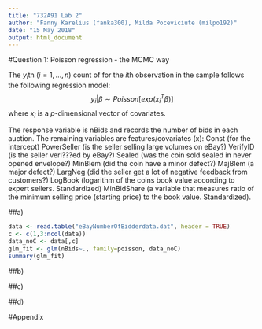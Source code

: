 ```yaml
---
title: "732A91 Lab 2"
author: "Fanny Karelius (fanka300), Milda Poceviciute (milpo192)"
date: "15 May 2018"
output: html_document
---
```


#Question 1: Poisson regression - the MCMC way

The $y_i$th ($i=1,...,n$) count of for the $i$th observation in the sample follows the following regression model:
$$y_i|\beta \sim Poisson[exp(x_i^{T}\beta)]$$
where $x_i$ is a $p$-dimensional vector of covariates.


The response variable is nBids and records the number of bids in each auction. The remaining variables are features/covariates (x): 
Const (for the intercept) 
PowerSeller (is the seller selling large volumes on eBay?) 
VerifyID (is the seller veri???ed by eBay?) 
Sealed (was the coin sold sealed in never opened envelope?) 
MinBlem (did the coin have a minor defect?) 
MajBlem (a major defect?) 
LargNeg (did the seller get a lot of negative feedback from customers?) 
LogBook (logarithm of the coins book value according to expert sellers. Standardized) 
MinBidShare (a variable that measures ratio of the minimum selling price (starting price) to the book value. Standardized).

##a)

```r
data <- read.table("eBayNumberOfBidderdata.dat", header = TRUE)
c <- c(1,3:ncol(data))
data_noC <- data[,c]
glm_fit <- glm(nBids~., family=poisson, data_noC)
summary(glm_fit)
```

##b)

##c)

##d)



#Appendix
```r
```